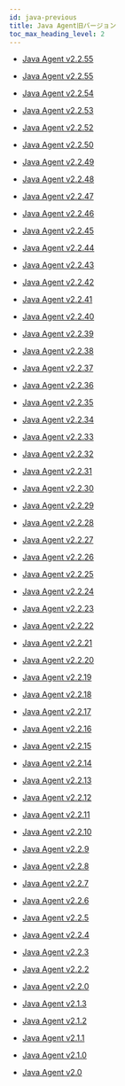 ```yaml
---
id: java-previous
title: Java Agent旧バージョン
toc_max_heading_level: 2
---
```


- [Java Agent v2.2.55](java-2_2_56)

- [Java Agent v2.2.55](java-2_2_55)

- [Java Agent v2.2.54](java-2_2_54)

- [Java Agent v2.2.53](java-2_2_53)

- [Java Agent v2.2.52](java-2_2_52)

- [Java Agent v2.2.50](java-2_2_50)

- [Java Agent v2.2.49](java-2_2_49)

- [Java Agent v2.2.48](java-2_2_48)

- [Java Agent v2.2.47](java-2_2_47)

- [Java Agent v2.2.46](java-2_2_46)

- [Java Agent v2.2.45](java-2_2_45)

- [Java Agent v2.2.44](java-2_2_44)

- [Java Agent v2.2.43](java-2_2_43)

- [Java Agent v2.2.42](java-2_2_42)

- [Java Agent v2.2.41](java-2_2_41)

- [Java Agent v2.2.40](java-2_2_40)

- [Java Agent v2.2.39](java-2_2_39)

- [Java Agent v2.2.38](java-2_2_38)

- [Java Agent v2.2.37](java-2_2_37)

- [Java Agent v2.2.36](java-2_2_36)

- [Java Agent v2.2.35](java-2_2_35)

- [Java Agent v2.2.34](java-2_2_34)

- [Java Agent v2.2.33](java-2_2_33)

- [Java Agent v2.2.32](java-2_2_32)

- [Java Agent v2.2.31](java-2_2_31)

- [Java Agent v2.2.30](java-2_2_30)

- [Java Agent v2.2.29](java-2_2_29)

- [Java Agent v2.2.28](java-2_2_28)

- [Java Agent v2.2.27](java-2_2_27)

- [Java Agent v2.2.26](java-2_2_26)

- [Java Agent v2.2.25](java-2_2_25)

- [Java Agent v2.2.24](java-2_2_24)

- [Java Agent v2.2.23](java-2_2_23)

- [Java Agent v2.2.22](java-2_2_22)

- [Java Agent v2.2.21](java-2_2_21)

- [Java Agent v2.2.20](java-2_2_20)

- [Java Agent v2.2.19](java-2_2_19)

- [Java Agent v2.2.18](java-2_2_18)

- [Java Agent v2.2.17](java-2_2_17)

- [Java Agent v2.2.16](java-2_2_16)

- [Java Agent v2.2.15](java-2_2_15)

- [Java Agent v2.2.14](java-2_2_14)

- [Java Agent v2.2.13](java-2_2_13)

- [Java Agent v2.2.12](java-2_2_12)

- [Java Agent v2.2.11](java-2_2_11)

- [Java Agent v2.2.10](java-2_2_10)

- [Java Agent v2.2.9](java-2_2_9)

- [Java Agent v2.2.8](java-2_2_8)

- [Java Agent v2.2.7](java-2_2_7)

- [Java Agent v2.2.6](java-2_2_6)

- [Java Agent v2.2.5](java-2_2_5)

- [Java Agent v2.2.4](java-2_2_4)

- [Java Agent v2.2.3](java-2_2_3)

- [Java Agent v2.2.2](java-2_2_2)

- [Java Agent v2.2.0](java-2_2_0)

- [Java Agent v2.1.3](java-2_1_3)

- [Java Agent v2.1.2](java-2_1_2)

- [Java Agent v2.1.1](java-2_1_1)

- [Java Agent v2.1.0](java-2_1_0)

- [Java Agent v2.0](java-2_0)
